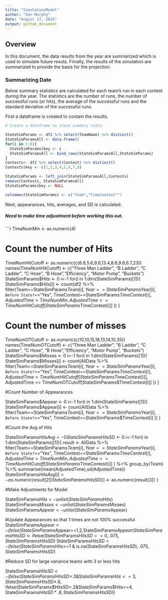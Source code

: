 ```yaml
---
title: "SimulationModel"
author: "Dan Murphy"
date: "August 17, 2016"
output: github_document
---
```


## Overview

In this document, the data results from the year are summarized which is used to simulate future resuts.  Finially, the results of the simulation are summarized to provide the basis for the projection.  

### Summarizing Date

Below summary statistics are calculated for each team's run in each contest during the year.  The statistics are the number of runs, the number of successful runs (or hits), the average of the successful runs and the standard deviation of the successful runs.  

First a dataframe is created to contain the results.  

```r
# Create a dataframe to store summary stats

StateSimParams <- df2 %>% select(TeamName) %>% distinct()
StateSimParamsAll <- data.frame()
for(i in 1:8){
  StateSimParams$key <- i
  StateSimParamsAll <- bind_rows(StateSimParamsAll,StateSimParams)
}
Contests<- df2 %>% select(Contest) %>% distinct()
Contests$key <- c(1,2,3,4,5,6,7,8)

StateSimParams <- left_join(StateSimParamsAll,Contests)
remove(Contests, StateSimParamsAll)
StateSimParams$key <- NULL

colnames(StateSimParams) <- c("Team","TimeContest"")
```

Next, appearances, hits, averages, and SD is calculated.  


#####  Need to make time adjustment before working this out.  


```r
TimeNumMin <- as.numeric(4)


# Count the number of Hits

TimeNumHitCutoff <- as.numeric(c(6.8,5.6,9.6,13.4,8.6,9.8,6.7,23))
names(TimeNumHitCutoff) <- c("Three Man Ladder", "B Ladder", "C Ladder", "C Hose", 
                             "B Hose","Efficiency", "Motor Pump", "Buckets")
StateSimParams$Hits <- 0
i<-1
for(i in 1:dim(StateSimParams)[1]){
  StateSimParams$Hits[i] <- count(df2 %>% filter(Team==StateSimParams$Team[i],
                                                     Year==StateSimParams$Year[i],
                                                     `Before State?`=="Yes",
                                                     TimeContest==StateSimParams$TimeContest[i],
                                                     AdjustedTime > TimeNumMin,
                                                     AdjustedTime <= TimeNumHitCutoff[StateSimParams$TimeContest[i]]
                                                     ))
}

# Count the number of misses
TimeNumOTCutoff <- as.numeric(c(10,10,15,18,13,14,10,35))
names(TimeNumOTCutoff) <- c("Three Man Ladder", "B Ladder", "C Ladder", "C Hose", 
                             "B Hose","Efficiency", "Motor Pump", "Buckets")
StateSimParams$Misses <- 0
i<-1
for(i in 1:dim(StateSimParams)[1]){
  StateSimParams$Misses[i] <- count(AllData %>% filter(Team==StateSimParams$Team[i],
                                                     Year==StateSimParams$Year[i],
                                                     `Before State?`=="Yes",
                                                     TimeContest==StateSimParams$TimeContest[i],
                                                     AdjustedTime > TimeNumHitCutoff[StateSimParams$TimeContest[i]],
                                                     AdjustedTime <= TimeNumOTCutoff[StateSimParams$TimeContest[i]] 
  ))
}

#Count Number of Appearances 

StateSimParams$Appear <- 0
i<-1
for(i in 1:dim(StateSimParams)[1]){
  StateSimParams$Appear[i] <- count(AllData %>% filter(Team==StateSimParams$Team[i],
                                                       Year==StateSimParams$Year[i],
                                                       `Before State?`=="Yes",
                                                       TimeContest==StateSimParams$TimeContest[i] 
  ))
}

#Count the Avg of Hits

StateSimParams$HitsAvg <- 0
StateSimParams$HitsSD <- 0
i<-1
for(i in 1:dim(StateSimParams)[1]){
      result <-  AllData %>% filter(Team==StateSimParams$Team[i],
                                                     Year==StateSimParams$Year[i],
                                                     `Before State?`=="Yes",
                                                     TimeContest==StateSimParams$TimeContest[i],
                                                     AdjustedTime > TimeNumMin,
                                                     AdjustedTime <= TimeNumHitCutoff[StateSimParams$TimeContest[i]]
                                                  ) %>% 
                                                group_by(Team) %>% summarise(mean(AdjustedTime),sd(AdjustedTime))
      StateSimParams$HitsAvg[i] <- as.numeric(result[2])
      StateSimParams$HitsSD[i]  <- as.numeric(result[3])
}

#Make Adjustments for Model


StateSimParams$Hits <- unlist(StateSimParams$Hits)
StateSimParams$Misses <- unlist(StateSimParams$Misses)
StateSimParams$Appear <- unlist(StateSimParams$Appear)

#Update Appearances so that 1 times are not 100% successful
StateSimParams$Appear <- ifelse(StateSimParams$Appear==1,2,StateSimParams$Appear)
StateSimParams$HitsSD <- ifelse(StateSimParams$HitsSD==0,.075,StateSimParams$HitsSD)
StateSimParams$HitsSD <- ifelse(StateSimParams$Hits>=1 & is.na(StateSimParams$HitsSD),.075,StateSimParams$HitsSD)

#Reduce SD for large variance teams with 3 or less hits

StateSimParams$HitsSD <- ifelse(StateSimParams$HitsSD>.3&StateSimParams$Hits<=3,
                                StateSimParams$HitsSD*.6,
                                ifelse(StateSimParams$HitsSD>.2&StateSimParams$Hits<=4,
                                       StateSimParams$HitsSD*.8,StateSimParams$HitsSD))



